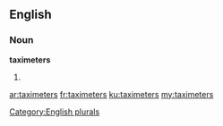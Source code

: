 ==English==

===Noun===
'''taximeters'''

# {{plural of|[[taximeter]]}}

[[Category:English plurals]]

[[ar:taximeters]]
[[fr:taximeters]]
[[ku:taximeters]]
[[my:taximeters]]